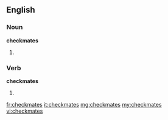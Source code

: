 ==English==

===Noun===
'''checkmates'''

# {{plural of|[[checkmate]]}}

===Verb===
'''checkmates'''

# {{third-person singular of|[[checkmate]]}}

[[fr:checkmates]]
[[it:checkmates]]
[[mg:checkmates]]
[[my:checkmates]]
[[vi:checkmates]]